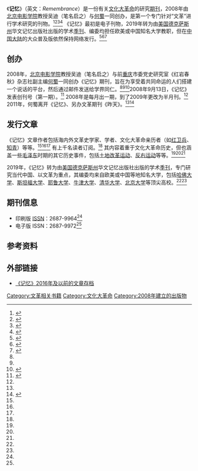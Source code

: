 {{Otheruses|记忆 (消歧义)}}
《'''记忆'''》（英文：''Remembrance''）是一份有关[[文化大革命|文化大革命]]的研究[[期刊|期刊]]，2008年由[[北京电影学院|北京电影学院]]教授吴迪（笔名启之）与[[何蜀|何蜀]]一同创办，是第一个专门针对“文革”进行学术研究的刊物。<ref name=":0">{{Cite web|title=评《记忆》|url=http://www.modernchinastudies.org/us/issues/past-issues/105-mcs-2009-issue-3/1111-2012-01-05-15-35-41.html|accessdate=2021-04-14|author=[[沈迈克|沈迈克]]|date=2009年|work=|publisher=《中国季刊》（The China Quarterly）|agency=当代中国研究|language=zh|archive-url=https://web.archive.org/web/20210416023547/http://www.modernchinastudies.org/us/issues/past-issues/105-mcs-2009-issue-3/1111-2012-01-05-15-35-41.html|archive-date=2021-04-16|dead-url=no}}</ref><ref name=":1">{{Cite web|title=和吴迪对话：关于文革的记忆|url=https://cn.nytimes.com/china/20140717/cc17wudiqa/|accessdate=2021-04-14|date=2014-07-22|last=|work=|publisher=《[[纽约时报|纽约时报]]》|language=zh|archive-url=https://web.archive.org/web/20210416232918/https://cn.nytimes.com/china/20140717/cc17wudiqa/|archive-date=2021-04-16|dead-url=no}}</ref><ref name=":7">{{Cite web|title=Remembrance|url=http://prchistory.org/remembrance/|accessdate=2021-04-14|publisher=The PRC History Group|language=en-US|archive-url=https://web.archive.org/web/20210416105914/http://prchistory.org/remembrance/|archive-date=2021-04-16|dead-url=no}}</ref><ref name=":5">{{Cite web|title=《记忆》编辑部关于亦虹《光荣的荆棘路》一文的来信|url=http://hx.cnd.org/2013/06/22/%e3%80%8a%e8%ae%b0%e5%bf%86%e3%80%8b%e7%bc%96%e8%be%91%e9%83%a8%e5%85%b3%e4%ba%8e%e4%ba%a6%e8%99%b9%e3%80%8a%e5%85%89%e8%8d%a3%e7%9a%84%e8%8d%86%e6%a3%98%e8%b7%af%e3%80%8b%e4%b8%80%e6%96%87%e7%9a%84/|accessdate=2021-04-14|date=2013-06-22|last=|publisher=CND《华夏文摘》|language=zh-CN|archive-url=https://web.archive.org/web/20210420090453/http://hx.cnd.org/2013/06/22/%E3%80%8A%E8%AE%B0%E5%BF%86%E3%80%8B%E7%BC%96%E8%BE%91%E9%83%A8%E5%85%B3%E4%BA%8E%E4%BA%A6%E8%99%B9%E3%80%8A%E5%85%89%E8%8D%A3%E7%9A%84%E8%8D%86%E6%A3%98%E8%B7%AF%E3%80%8B%E4%B8%80%E6%96%87%E7%9A%84/|archive-date=2021-04-20|dead-url=no}}</ref> 《记忆》最初是电子刊物，2019年转为由[[美国|美国]][[德克萨斯州|德克萨斯州]]华文记忆出版社出版的学术[[季刊|季刊]]、编委均担任欧美或中国知名大学教职，但在[[中国大陆|中国大陆]]的大众普及版依然保持网络发行。<ref name=":3">{{Cite web|title=记忆（2019年第一期第二卷）|url=https://jiyi2008.com/wp-content/uploads/2019/09/Rememberance_Vol1_No2_2019.pdf|access-date=2021-04-14|date=2019年|publisher=美国华忆出版社|language=zh|archiveurl=https://web.archive.org/web/20210416181149/https://jiyi2008.com/wp-content/uploads/2019/09/Rememberance_Vol1_No2_2019.pdf|archivedate=2021-04-16|dead-url=no}}</ref><ref name=":4">{{Cite book|chapter=|url=https://books.google.com/books/about/%E8%AE%B0%E5%BF%86_2019%E5%B9%B4%E7%AC%AC1%E5%8D%B7%E7%AC%AC2%E6%9C%9F.html?id=0F_SDwAAQBAJ|date=2020-02-24|language=zh|last=启之|title=记忆：2019年第1卷第2期|access-date=2021-04-14|archive-date=2021-04-21|archive-url=https://web.archive.org/web/20210421233041/https://books.google.com/books/about/%E8%AE%B0%E5%BF%86_2019%E5%B9%B4%E7%AC%AC1%E5%8D%B7%E7%AC%AC2%E6%9C%9F.html?id=0F_SDwAAQBAJ|dead-url=no}}</ref><ref name=":6">{{Cite web|title=《记忆》季刊介绍|url=https://jiyi2008.com/%e3%80%8a%e8%ae%b0%e5%bf%86%e3%80%8b%e5%ad%a3%e5%88%8a%e4%bb%8b%e7%bb%8d/|accessdate=2021-04-14|publisher=美国华忆出版有限公司|language=zh-CN|archive-url=https://web.archive.org/web/20210419085309/https://jiyi2008.com/%e3%80%8a%e8%ae%b0%e5%bf%86%e3%80%8b%e5%ad%a3%e5%88%8a%e4%bb%8b%e7%bb%8d/|archive-date=2021-04-19|dead-url=no}}</ref> 

== 创办 ==
2008年，[[北京电影学院|北京电影学院]]教授吴迪（笔名启之）与前[[重庆市|重庆]]市委党史研究室《红岩春秋》杂志社副主编[[何蜀|何蜀]]一同创办《记忆》期刊，旨在为享受着共同命运的人们搭建一个说话的平台，然后通过邮件发送给学界同仁。<ref name=":1" /><ref name=":5" /><ref name=":2">{{Cite book|chapter=|url=https://books.google.com/books?id=GGCbDwAAQBAJ&newbks=0&printsec=frontcover&hl=en|publisher=Hong Kong University Press|date=2019-01-10|isbn=978-988-8390-76-2|language=en|first=Sebastian|last=Veg|title=Popular Memories of the Mao Era: From Critical Debate to Reassessing History|pages=34|access-date=2021-04-14|archive-date=2021-04-21|archive-url=https://web.archive.org/web/20210421035310/https://books.google.com/books?id=GGCbDwAAQBAJ&newbks=0&printsec=frontcover&hl=en|dead-url=no}}</ref>2008年9月13日，《记忆》发表创刊号（第一期）。<ref>{{Cite web|title=記 憶 （REMEMBRANCE）|url=http://prchistory.org/wp-content/uploads/2014/05/REMEMBRANCE-No-1-2008%E5%B9%B49%E6%9C%8813%E6%97%A5.pdf|access-date=2021-04-14|date=2008年0月13日|publisher=The PRC History Group|language=zh|archive-url=https://web.archive.org/web/20160826061911/http://prchistory.org/wp-content/uploads/2014/05/REMEMBRANCE-No-1-2008%E5%B9%B49%E6%9C%8813%E6%97%A5.pdf|archive-date=2016-08-26|dead-url=no}}</ref> 2008年是每月出一期，到了2009年更改为半月刊。<ref name=":5" /> 2011年，何蜀离开《记忆》、另办文革期刊《昨天》。<ref name=":5" /><ref name=":82">{{Cite web|title=Yesterday|url=http://prchistory.org/yesterday/|accessdate=2021-04-14|publisher=The PRC History Group|language=en-US|archive-url=https://web.archive.org/web/20210416225446/http://prchistory.org/yesterday/|archive-date=2021-04-16|dead-url=no}}</ref> 

== 发行文章 ==
《记忆》文章作者包括海内外文革史学家、学者、文化大革命亲历者（如[[红卫兵|红卫兵]]、[[知青|知青]]）等等。<ref name=":0" /><ref name=":1" /><ref name=":2" /> 有上千名读者订阅。<ref name=":2" /> 其内容着重于文化大革命历史，但也涵盖一些[[毛泽东|毛泽东]]时期的其它历史事件，包括[[土地改革运动|土地改革运动]]、[[反右运动|反右运动]]等等。<ref name=":3" /><ref name=":4" /><ref name=":2" />

2019年，《记忆》转为由[[美国|美国]][[德克萨斯州|德克萨斯州]]华文记忆出版社出版的学术[[季刊|季刊]]，专门研究当代中国、以文革为重点，其编委均来自欧美或中国等地知名大学，包括[[哈佛大学|哈佛大学]]、[[斯坦福大学|斯坦福大学]]、[[耶鲁大学|耶鲁大学]]、[[牛津大学|牛津大学]]、[[清华大学|清华大学]]、[[北京大学|北京大学]]等顶尖高校。<ref name=":3" /><ref name=":6" />

== 期刊信息 ==

* 印刷版 [[國際標準期刊號|ISSN]]：2687-9964<ref name=":3" />
* 电子版 ISSN：2687-9972<ref name=":3" />

== 参考资料 ==
{{reflist|2}}

== 外部链接 ==

* [http://prchistory.org/remembrance/ 《记忆》2016年及以前的文章存档] {{Wayback|url=http://prchistory.org/remembrance/ |date=20210416105914 }}

{{文革相关作品}}
[[Category:文革相关书籍|Category:文革相关书籍]]
[[Category:文化大革命|Category:文化大革命]]
[[Category:2008年建立的出版物|Category:2008年建立的出版物]]